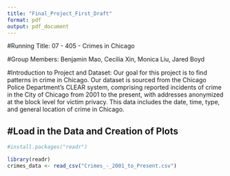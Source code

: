 ```yaml
---
title: "Final_Project_First_Draft"
format: pdf
output: pdf_document
---
```

\maketitle

#Running Title:
07 - 405 - Crimes in Chicago

#Group Members:
Benjamin Mao, Cecilia Xin, Monica Liu, Jared Boyd

#Introduction to Project and Dataset:
Our goal for this project is to find patterns in crime in Chicago. Our dataset
is sourced from the Chicago Police Department's CLEAR system, comprising 
reported incidents of crime in the City of Chicago from 2001 to the present, 
with addresses anonymized at the block level for victim privacy. This data
includes the date, time, type, and general location of crime in Chicago.

#Load in the Data and Creation of Plots
---

```r
#install.packages("readr")

library(readr)
crimes_data <- read_csv("Crimes_-_2001_to_Present.csv")

```


